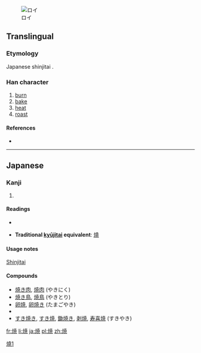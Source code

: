 [[File:ロイ_2013-05-31_01-24.jpg|thumbnail|ロイ]]

{{also|燒|烧}}
==Translingual==
{{ja-forms|焼|[[烧]]|[[燒]]}}
===Etymology===
Japanese shinjitai {{Han simp|燒|f=堯|t=尭}}.

===Han character===
{{Han char|rn=86|rad=火|as=08|sn=12|four=|canj=火十廿山 (FJTU)}}

# [[burn]]
# [[bake]]
# [[heat]]
# [[roast]]

====References====
* {{Han ref|kx=0675.191|dkj=19166|hdz=32208.041|uh=713C|ud=28988}}

----

==Japanese==

===Kanji===
{{ja-kanji|grade=4|rs=火08}}

# {{defn|lang=ja|sort=火08}}

====Readings====
* {{ja-readings|on=[[しょう]] (shō)|kun=[[やく]] (yaku), [[やき]] (yaki)}}

* '''Traditional [[kyūjitai]] equivalent''': [[燒]]

====Usage notes====
[[shinjitai|Shinjitai]]

====Compounds====
* [[焼き肉]], [[焼肉]] (やきにく)
* [[焼き鳥]], [[焼鳥]] (やきとり)
* [[卵焼]], [[卵焼き]] (たまごやき)
* {{term|夕焼け||sunset|tr=ゆうやけ, yūyake|lang=ja|sc=Jpan}}
* [[すき焼き]], [[すき焼]], [[鋤焼き]], [[剥焼]], [[寿喜焼]] (すきやき)

[[Category:CJKV characters simplified differently in Japan and China|燒1]]

[[fr:焼]]
[[li:焼]]
[[ja:焼]]
[[pl:焼]]
[[zh:焼]]